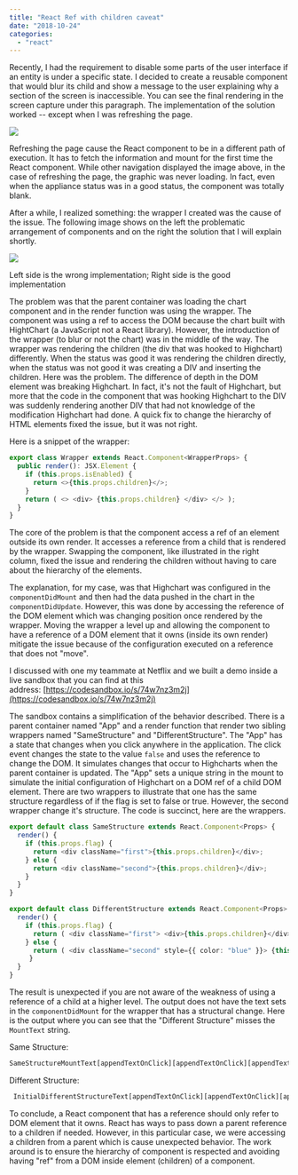 ```yaml
---
title: "React Ref with children caveat"
date: "2018-10-24"
categories: 
  - "react"
---
```


Recently, I had the requirement to disable some parts of the user interface if an entity is under a specific state. I decided to create a reusable component that would blur its child and show a message to the user explaining why a section of the screen is inaccessible. You can see the final rendering in the screen capture under this paragraph. The implementation of the solution worked -- except when I was refreshing the page.

![](/images/blog/NotAvailableComponentWrapper.png)

Refreshing the page cause the React component to be in a different path of execution. It has to fetch the information and mount for the first time the React component. While other navigation displayed the image above, in the case of refreshing the page, the graphic was never loading. In fact, even when the appliance status was in a good status, the component was totally blank.

After a while, I realized something: the wrapper I created was the cause of the issue. The following image shows on the left the problematic arrangement of components and on the right the solution that I will explain shortly.

![](/images/blog/ReactParentChildrenRef.png)

Left side is the wrong implementation; Right side is the good implementation

The problem was that the parent container was loading the chart component and in the render function was using the wrapper. The component was using a ref to access the DOM because the chart built with HightChart (a JavaScript not a React library). However, the introduction of the wrapper (to blur or not the chart) was in the middle of the way. The wrapper was rendering the children (the div that was hooked to Highchart) differently. When the status was good it was rendering the children directly, when the status was not good it was creating a DIV and inserting the children. Here was the problem. The difference of depth in the DOM element was breaking Highchart. In fact, it's not the fault of Highchart, but more that the code in the component that was hooking Highchart to the DIV was suddenly rendering another DIV that had not knowledge of the modification Highchart had done. A quick fix to change the hierarchy of HTML elements fixed the issue, but it was not right.

Here is a snippet of the wrapper:

```typescript
export class Wrapper extends React.Component<WrapperProps> { 
  public render(): JSX.Element { 
    if (this.props.isEnabled) { 
      return <>{this.props.children}</>; 
    } 
    return ( <> <div> {this.props.children} </div> </> ); 
  }
}
``` 

The core of the problem is that the component access a ref of an element outside its own render. It accesses a reference from a child that is rendered by the wrapper. Swapping the component, like illustrated in the right column, fixed the issue and rendering the children without having to care about the hierarchy of the elements.

The explanation, for my case, was that Highchart was configured in the `componentDidMount` and then had the data pushed in the chart in the `componentDidUpdate`. However, this was done by accessing the reference of the DOM element which was changing position once rendered by the wrapper. Moving the wrapper a level up and allowing the component to have a reference of a DOM element that it owns (inside its own render) mitigate the issue because of the configuration executed on a reference that does not "move".

I discussed with one my teammate at Netflix and we built a demo inside a live sandbox that you can find at this address: [https://codesandbox.io/s/74w7nz3m2j](https://codesandbox.io/s/74w7nz3m2j)

The sandbox contains a simplification of the behavior described. There is a parent container named "App" and a render function that render two sibling wrappers named "SameStructure" and "DifferentStructure". The "App" has a state that changes when you click anywhere in the application. The click event changes the state to the value `false` and uses the reference to change the DOM. It simulates changes that occur to Highcharts when the parent container is updated. The "App" sets a unique string in the mount to simulate the initial configuration of Highchart on a DOM ref of a child DOM element. There are two wrappers to illustrate that one has the same structure regardless of if the flag is set to false or true. However, the second wrapper change it's structure. The code is succinct, here are the wrappers.

```typescript
export default class SameStructure extends React.Component<Props> { 
  render() { 
    if (this.props.flag) { 
      return <div className="first">{this.props.children}</div>; 
    } else { 
      return <div className="second">{this.props.children}</div>; 
    } 
  } 
}

export default class DifferentStructure extends React.Component<Props> { 
  render() { 
    if (this.props.flag) { 
      return ( <div className="first"> <div>{this.props.children}</div> </div> ); 
    } else { 
      return ( <div className="second" style={{ color: "blue" }}> {this.props.children} </div> );
     } 
  } 
}
``` 


The result is unexpected if you are not aware of the weakness of using a reference of a child at a higher level. 
The output does not have the text sets in the `componentDidMount` for the wrapper that has a structural change. 
Here is the output where you can see that the "Different Structure" misses the `MountText` string.

Same Structure:

```html  
SameStructureMountText[appendTextOnClick][appendTextOnClick][appendTextOnClick]
``` 

Different Structure:

```html  
 InitialDifferentStructureText[appendTextOnClick][appendTextOnClick][appendTextOnClick] 
``` 

To conclude, a React component that has a reference should only refer to DOM element that it owns. React has ways to pass down a parent reference to a children if needed. However, in this particular case, we were accessing a children from a parent which is cause unexpected behavior. The work around is to ensure the hierarchy of component is respected and avoiding having "ref" from a DOM inside element (children) of a component.
